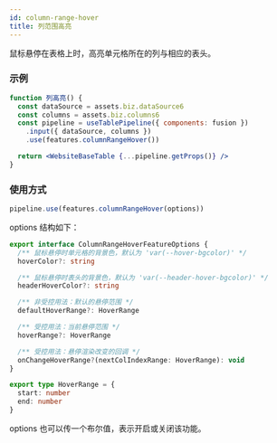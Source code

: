 ```yaml
---
id: column-range-hover
title: 列范围高亮
---
```


鼠标悬停在表格上时，高亮单元格所在的列与相应的表头。

### 示例

```jsx live
function 列高亮() {
  const dataSource = assets.biz.dataSource6
  const columns = assets.biz.columns6
  const pipeline = useTablePipeline({ components: fusion })
    .input({ dataSource, columns })
    .use(features.columnRangeHover())

  return <WebsiteBaseTable {...pipeline.getProps()} />
}
```

### 使用方式

```jsx
pipeline.use(features.columnRangeHover(options))
```

options 结构如下：

```ts
export interface ColumnRangeHoverFeatureOptions {
  /** 鼠标悬停时单元格的背景色，默认为 'var(--hover-bgcolor)' */
  hoverColor?: string

  /** 鼠标悬停时表头的背景色，默认为 'var(--header-hover-bgcolor)' */
  headerHoverColor?: string

  /** 非受控用法：默认的悬停范围 */
  defaultHoverRange?: HoverRange

  /** 受控用法：当前悬停范围 */
  hoverRange?: HoverRange

  /** 受控用法：悬停渲染改变的回调 */
  onChangeHoverRange?(nextColIndexRange: HoverRange): void
}

export type HoverRange = {
  start: number
  end: number
}
```

options 也可以传一个布尔值，表示开启或关闭该功能。
